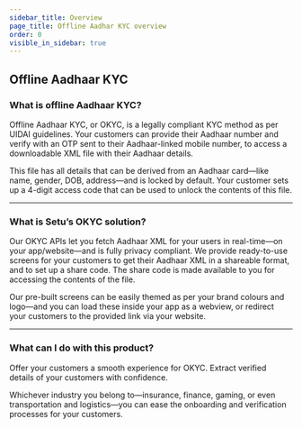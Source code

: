 ```yaml
---
sidebar_title: Overview
page_title: Offline Aadhar KYC overview
order: 0
visible_in_sidebar: true
---
```


## Offline Aadhaar KYC

### What is offline Aadhaar KYC?

Offline Aadhaar KYC, or OKYC, is a legally compliant KYC method as per UIDAI guidelines. Your customers can provide their Aadhaar number and verify with an OTP sent to their Aadhaar-linked mobile number, to access a downloadable XML file with their Aadhaar details.

This file has all details that can be derived from an Aadhaar card—like name, gender, DOB, address—and is locked by default. Your customer sets up a 4-digit access code that can be used to unlock the contents of this file.

<hr class="primary" />

### What is Setu’s OKYC solution?

Our OKYC APIs let you fetch Aadhaar XML for your users in real-time—on your app/website—and is fully privacy compliant. We provide ready-to-use screens for your customers to get their Aadhaar XML in a shareable format, and to set up a share code. The share code is made available to you for accessing the contents of the file.

Our pre-built screens can be easily themed as per your brand colours and logo—and you can load these inside your app as a webview, or redirect your customers to the provided link via your website.

<hr class="primary" />

### What can I do with this product?

Offer your customers a smooth experience for OKYC. Extract verified details of your customers with confidence.

Whichever industry you belong to—insurance, finance, gaming, or even transportation and logistics—you can ease the onboarding and verification processes for your customers.

<WasPageHelpful />
